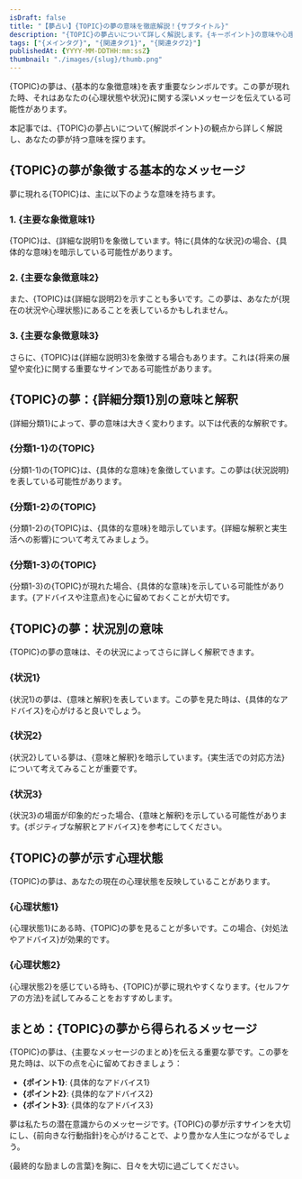 ```yaml
---
isDraft: false
title: "【夢占い】{TOPIC}の夢の意味を徹底解説！{サブタイトル}"
description: "{TOPIC}の夢占いについて詳しく解説します。{キーポイント}の意味や心理状態、未来のヒントを夢占いの視点から考察します。"
tags: ["{メインタグ}", "{関連タグ1}", "{関連タグ2}"]
publishedAt: {YYYY-MM-DDTHH:mm:ssZ}
thumbnail: "./images/{slug}/thumb.png"
---
```


{TOPIC}の夢は、{基本的な象徴意味}を表す重要なシンボルです。この夢が現れた時、それはあなたの{心理状態や状況}に関する深いメッセージを伝えている可能性があります。

本記事では、{TOPIC}の夢占いについて{解説ポイント}の観点から詳しく解説し、あなたの夢が持つ意味を探ります。

<TableOfContents />

<AdUnit />

## {TOPIC}の夢が象徴する基本的なメッセージ

夢に現れる{TOPIC}は、主に以下のような意味を持ちます。

### 1. {主要な象徴意味1}

{TOPIC}は、{詳細な説明1}を象徴しています。特に{具体的な状況}の場合、{具体的な意味}を暗示している可能性があります。

### 2. {主要な象徴意味2}

また、{TOPIC}は{詳細な説明2}を示すことも多いです。この夢は、あなたが{現在の状況や心理状態}にあることを表しているかもしれません。

### 3. {主要な象徴意味3}

さらに、{TOPIC}は{詳細な説明3}を象徴する場合もあります。これは{将来の展望や変化}に関する重要なサインである可能性があります。

<AdUnit />

## {TOPIC}の夢：{詳細分類1}別の意味と解釈

{詳細分類1}によって、夢の意味は大きく変わります。以下は代表的な解釈です。

### {分類1-1}の{TOPIC}

{分類1-1}の{TOPIC}は、{具体的な意味}を象徴しています。この夢は{状況説明}を表している可能性があります。

### {分類1-2}の{TOPIC}

{分類1-2}の{TOPIC}は、{具体的な意味}を暗示しています。{詳細な解釈と実生活への影響}について考えてみましょう。

### {分類1-3}の{TOPIC}

{分類1-3}の{TOPIC}が現れた場合、{具体的な意味}を示している可能性があります。{アドバイスや注意点}を心に留めておくことが大切です。

<AdUnit />

## {TOPIC}の夢：状況別の意味

{TOPIC}の夢の意味は、その状況によってさらに詳しく解釈できます。

### {状況1}

{状況1}の夢は、{意味と解釈}を表しています。この夢を見た時は、{具体的なアドバイス}を心がけると良いでしょう。

### {状況2}

{状況2}している夢は、{意味と解釈}を暗示しています。{実生活での対応方法}について考えてみることが重要です。

### {状況3}

{状況3}の場面が印象的だった場合、{意味と解釈}を示している可能性があります。{ポジティブな解釈とアドバイス}を参考にしてください。

## {TOPIC}の夢が示す心理状態

{TOPIC}の夢は、あなたの現在の心理状態を反映していることがあります。

### {心理状態1}

{心理状態1}にある時、{TOPIC}の夢を見ることが多いです。この場合、{対処法やアドバイス}が効果的です。

### {心理状態2}

{心理状態2}を感じている時も、{TOPIC}が夢に現れやすくなります。{セルフケアの方法}を試してみることをおすすめします。

## まとめ：{TOPIC}の夢から得られるメッセージ

{TOPIC}の夢は、{主要なメッセージのまとめ}を伝える重要な夢です。この夢を見た時は、以下の点を心に留めておきましょう：

- **{ポイント1}**: {具体的なアドバイス1}
- **{ポイント2}**: {具体的なアドバイス2}
- **{ポイント3}**: {具体的なアドバイス3}

夢は私たちの潜在意識からのメッセージです。{TOPIC}の夢が示すサインを大切にし、{前向きな行動指針}を心がけることで、より豊かな人生につながるでしょう。

{最終的な励ましの言葉}を胸に、日々を大切に過ごしてください。